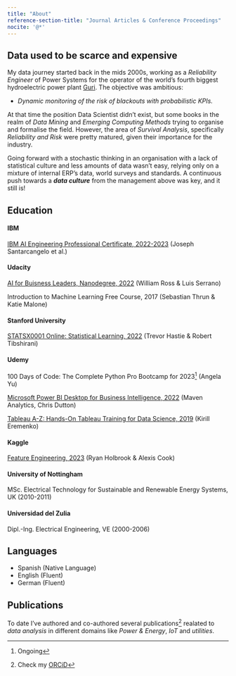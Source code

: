 ```yaml
---
title: "About"
reference-section-title: "Journal Articles & Conference Proceedings"
nocite: '@*'
---
```


## Data used to be scarce and expensive

My data journey started back in the mids 2000s, working as a *Reliability Engineer* of Power Systems for the operator of the world's fourth biggest hydroelectric power plant [Guri](https://www.power-technology.com/features/feature-the-10-biggest-hydroelectric-power-plants-in-the-world/){target="_blank"}. The objective was ambitious:

- *Dynamic monitoring of the risk of blackouts with probabilistic KPIs.*

At that time the position Data Scientist didn't exist, but some books in the realm of *Data Mining* and *Emerging Computing Methods* trying to organise and formalise the field. However, the area of *Survival Analysis*, specifically *Reliability and Risk* were pretty matured, given their importance for the industry.

Going forward with a stochastic thinking in an organisation with a lack of statistical culture and less amounts of data wasn't easy, relying only on a mixture of internal ERP's data, world surveys and standards. A continuous push towards a ***data culture*** from the management above was key, and it still is!

## Education

#### IBM
[IBM AI Engineering Professional Certificate, 2022-2023](https://www.coursera.org/account/accomplishments/specialization/certificate/6FLUFKVGSAST){target="_blank"} (Joseph Santarcangelo et al.)

#### Udacity
[AI for Buisness Leaders, Nanodegree, 2022](https://graduation.udacity.com/confirm/CAD3ZG3C){target="_blank"} (William Ross & Luis Serrano)

Introduction to Machine Learning Free Course, 2017 (Sebastian Thrun & Katie Malone)

#### Stanford University
[STATSX0001 Online: Statistical Learning, 2022](https://courses.edx.org/certificates/82d8c63898494b70b9da2edb345746a1){target="_blank"} (Trevor Hastie & Robert Tibshirani)

#### Udemy
100 Days of Code: The Complete Python Pro Bootcamp for 2023[^1] (Angela Yu)

[^1]: Ongoing

[Microsoft Power BI Desktop for Business Intelligence, 2022](https://www.udemy.com/certificate/UC-a6044754-ea60-4d78-9fc9-af19e82d298a/){target="_blank"} (Maven Analytics, Chris Dutton)

[Tableau A-Z: Hands-On Tableau Training for Data Science, 2019](https://www.udemy.com/certificate/UC-QBR0V6J7/){target="_blank"} (Kirill Eremenko)

#### Kaggle

[Feature Engineering, 2023](https://www.kaggle.com/learn/certification/jorgethomasm/feature-engineering){target="_blank"} (Ryan Holbrook & Alexis Cook)

#### University of Nottingham
MSc. Electrical Technology for Sustainable and Renewable Energy Systems, UK (2010-2011)

#### Universidad del Zulia
Dipl.-Ing. Electrical Engineering, VE (2000-2006)

## Languages
- Spanish (Native Language)
- English (Fluent)
- German (Fluent)

## Publications
To date I've authored and co-authored several publications[^2] realated to *data analysis* in different domains like *Power & Energy*, *IoT* and *utilities*.

[^2]: Check my [ORCiD](https://orcid.org/0000-0001-8844-8421){target="_blank"}